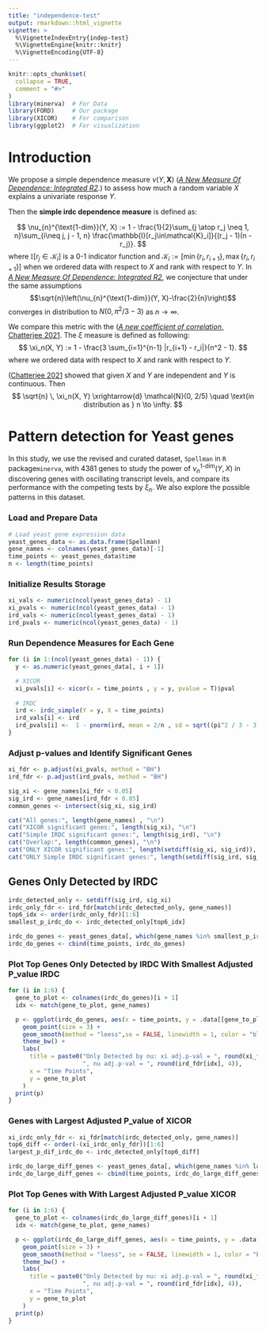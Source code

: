 ```yaml
---
title: "independence-test"
output: rmarkdown::html_vignette
vignette: >
  %\VignetteIndexEntry{indep-test}
  %\VignetteEngine{knitr::knitr}
  %\VignetteEncoding{UTF-8}
---
```


```r
knitr::opts_chunk$set(
  collapse = TRUE,
  comment = "#>"
)
library(minerva)  # For Data
library(FORD)     # Our package
library(XICOR)    # For comparison
library(ggplot2)  # For visualization
```

# Introduction

We propose a simple dependence measure $\nu(Y, \mathbf{X})$ ([*A New Measure Of Dependence: Integrated R2*](http://arxiv.org/abs/2505.18146).) to assess how much a random variable $X$ explains a univariate response $Y$.



Then the **simple irdc dependence measure** is defined as:

$$
    \nu_{n}^{\text{1-dim}}(Y, X) := 1 - \frac{1}{2}\sum_{j \atop r_j \neq 1, n}\sum_{i\neq j, j - 1, n} \frac{\mathbb{I}[r_j\in\mathcal{K}_i]}{(r_j - 1)(n - r_j)}.
$$
where $\mathbb{I}[r_j\in\mathcal{K}_i]$ is a 0-1 indicator function and $\mathcal{K}_i := [\min\{r_i, r_{i + 1}\}, \max\{r_{i}, r_{i + 1}\}]$ when we ordered data with respect to $X$ and rank with respect to $Y$.  In [*A New Measure Of Dependence: Integrated R2*](http://arxiv.org/abs/2505.18146), we conjecture that under the same assumptions $$\sqrt{n}\left(\nu_{n}^{\text{1-dim}}(Y, X)-\frac{2}{n}\right)$$
converges in distribution to $N(0, \pi^2/3 - 3)$ as $n\rightarrow\infty$.

We compare this metric with the ([*A new coefficient of correlation*, Chatterjee 2021](https://www.tandfonline.com/doi/full/10.1080/01621459.2020.1758115).
The $\xi$ measure is defined as following:
$$
\xi_n(X, Y) := 1 - \frac{3 \sum_{i=1}^{n-1} |r_{i+1} - r_i|}{n^2 - 1}.
$$
where we ordered data with respect to $X$ and rank with respect to $Y$.

([Chatterjee 2021](https://www.tandfonline.com/doi/full/10.1080/01621459.2020.1758115)
showed that given $X$ and $Y$ are independent and $Y$ is continuous. Then
$$
\sqrt{n} \, \xi_n(X, Y) \xrightarrow{d} \mathcal{N}(0, 2/5) \quad \text{in distribution as } n \to \infty.
$$

# Pattern detection for Yeast genes

In this study, we use the revised and curated dataset, `Spellman` in `R` package`minerva`, with 4381 genes to study the power of $\nu_{n}^{\text{1-dim}}(Y, X)$ in discovering genes with oscillating transcript levels, and compare its performance with the competing
tests by $\xi_n$. We also explore the possible patterns in this dataset.

### Load and Prepare Data

```r
# Load yeast gene expression data
yeast_genes_data <- as.data.frame(Spellman)
gene_names <- colnames(yeast_genes_data)[-1]
time_points <- yeast_genes_data$time
n <- length(time_points)
```

### Initialize Results Storage

```r
xi_vals <- numeric(ncol(yeast_genes_data) - 1)
xi_pvals <- numeric(ncol(yeast_genes_data) - 1)
ird_vals <- numeric(ncol(yeast_genes_data) - 1)
ird_pvals <- numeric(ncol(yeast_genes_data) - 1)
```

### Run Dependence Measures for Each Gene

```r
for (i in 1:(ncol(yeast_genes_data) - 1)) {
  y <- as.numeric(yeast_genes_data[, i + 1])

  # XICOR
  xi_pvals[i] <- xicor(x = time_points , y = y, pvalue = T)$pval
  
  # IRDC
  ird <- irdc_simple(Y = y, X = time_points)
  ird_vals[i] <- ird
  ird_pvals[i] <-  1 - pnorm(ird, mean = 2/n , sd = sqrt((pi^2 / 3 - 3)/n))
}
```

### Adjust p-values and Identify Significant Genes

```r
xi_fdr <- p.adjust(xi_pvals, method = "BH")
ird_fdr <- p.adjust(ird_pvals, method = "BH")

sig_xi <- gene_names[xi_fdr < 0.05]
sig_ird <- gene_names[ird_fdr < 0.05]
common_genes <- intersect(sig_xi, sig_ird)

cat("All genes:", length(gene_names) , "\n")
cat("XICOR significant genes:", length(sig_xi), "\n")
cat("Simple IRDC significant genes:", length(sig_ird), "\n")
cat("Overlap:", length(common_genes), "\n")
cat("ONLY XICOR significant genes:", length(setdiff(sig_xi, sig_ird)), "\n")
cat("ONLY Simple IRDC significant genes:", length(setdiff(sig_ird, sig_xi)), "\n")
```
## Genes Only Detected by IRDC

```r
irdc_detected_only <- setdiff(sig_ird, sig_xi)
irdc_only_fdr <- ird_fdr[match(irdc_detected_only, gene_names)]
top6_idx <- order(irdc_only_fdr)[1:6]
smallest_p_irdc_do <- irdc_detected_only[top6_idx]

irdc_do_genes <- yeast_genes_data[, which(gene_names %in% smallest_p_irdc_do) + 1]
irdc_do_genes <- cbind(time_points, irdc_do_genes)
```

### Plot Top Genes Only Detected by IRDC With Smallest Adjusted P_value IRDC

```r
for (i in 1:6) {
  gene_to_plot <- colnames(irdc_do_genes)[i + 1]
  idx <- match(gene_to_plot, gene_names)

  p <- ggplot(irdc_do_genes, aes(x = time_points, y = .data[[gene_to_plot]])) +
    geom_point(size = 3) +
    geom_smooth(method = "loess",se = FALSE, linewidth = 1, color = "blue")+ 
    theme_bw() +
    labs(
      title = paste0("Only Detected by nu: xi adj.p-val = ", round(xi_fdr[idx], 4),
                     ", nu adj.p-val = ", round(ird_fdr[idx], 4)),
      x = "Time Points",
      y = gene_to_plot
    )
  print(p)
}
```

### Genes with Largest Adjusted P_value of XICOR

```r
xi_irdc_only_fdr <- xi_fdr[match(irdc_detected_only, gene_names)]
top6_diff <- order(-(xi_irdc_only_fdr))[1:6]
largest_p_dif_irdc_do <- irdc_detected_only[top6_diff]

irdc_do_large_diff_genes <- yeast_genes_data[, which(gene_names %in% largest_p_dif_irdc_do) + 1]
irdc_do_large_diff_genes <- cbind(time_points, irdc_do_large_diff_genes)
```

### Plot Top Genes with With Largest Adjusted P_value XICOR

```r
for (i in 1:6) {
  gene_to_plot <- colnames(irdc_do_large_diff_genes)[i + 1]
  idx <- match(gene_to_plot, gene_names)

  p <- ggplot(irdc_do_large_diff_genes, aes(x = time_points, y = .data[[gene_to_plot]])) +
    geom_point(size = 3) +
    geom_smooth(method = "loess", se = FALSE, linewidth = 1, color = "blue")+ 
    theme_bw() +
    labs(
      title = paste0("Only Detected by nu: xi adj.p-val = ", round(xi_fdr[idx], 4),
                     ", nu adj.p-val = ", round(ird_fdr[idx], 4)),
      x = "Time Points",
      y = gene_to_plot
    )
  print(p)
}
```


